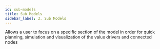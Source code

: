 ```yaml
---
id: sub-models
title: Sub Models
sidebar_label: 3. Sub Models
---
```


Allows a user to focus on a specific section of the model in order for quick planning, simulation and visualization of the value drivers and connected nodes

<Vimeo
    video="https://player.vimeo.com/video/439244033"
    responsive={true}
/>
